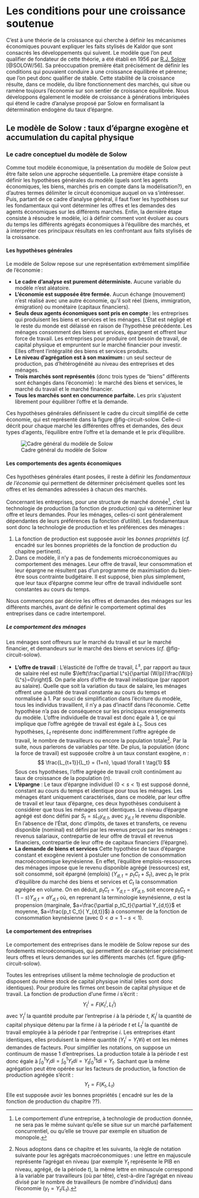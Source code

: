 # Les conditions pour une croissance soutenue

C'est à une théorie de la croissance qui cherche à définir les mécanismes économiques pouvant expliquer les faits stylisés de Kaldor que sont consacrés les développements qui suivent. Le modèle que l'on peut qualifier de fondateur de cette théorie, a été établi en 1956 par [R.J. Solow](../annexes/auteurs/solow.qmd) [@SOLOW/56]. Sa préoccupation première était précisément de définir les conditions qui pouvaient conduire à une croissance équilibrée et pérenne; que l'on peut donc qualifier de stable. Cette stabilité de la croissance résulte, dans ce modèle, du libre fonctionnement des marchés, qui situe ou ramène toujours l'économie sur son sentier de croissance équilibrée. Nous développons également le modèle de croissance à générations imbriquées qui étend le cadre d'analyse proposé par Solow en formalisant la détermination endogène du taux d'épargne.


## Le modèle de Solow : taux d'épargne exogène et accumulation du capital physique

### Le cadre conceptuel du modèle de Solow

Comme tout modèle économique, la présentation du modèle de Solow peut être faite selon une approche séquentielle. La première étape consiste à définir les hypothèses générales du modèle (quels sont les agents économiques, les biens, marchés pris en compte dans la modélisation?), en d'autres termes délimiter le circuit économique auquel on va s'intéresser. Puis, partant de ce cadre d'analyse général, il faut fixer les hypothèses sur les fondamentaux qui vont déterminer les offres et les demandes des agents économiques sur les différents marchés. Enfin, la dernière étape consiste à résoudre le modèle, ici à définir comment vont évoluer au cours du temps les différents agrégats économiques à l'équilibre des marchés, et à interpréter ces principaux résultats en les confrontant aux faits stylisés de la croissance.

#### Les hypothèses générales

 Le modèle de Solow repose sur une représentation extrêmement simplifiée de l'économie :

- **Le cadre d'analyse est purement déterministe.** Aucune variable du modèle n'est aléatoire.
- **L'économie est supposée être fermée.** Aucun échange (mouvement) n'est réalisé avec une autre économie, qu'il soit réel (biens, immigration, émigration) ou monétaire (capitaux financiers).
- **Seuls deux agents économiques sont pris en compte :** les entreprises qui produisent les biens et services et les ménages. L'État est négligé et le reste du monde est délaissé en raison de l'hypothèse précédente. Les ménages consomment des biens et services, épargnent et offrent leur force de travail. Les entreprises pour produire ont besoin de travail, de capital physique et empruntent sur le marché financier pour investir. Elles offrent l'intégralité des biens et services produits.
- **Le niveau d'agrégation est à son maximum :** un seul secteur de production, pas d'hétérogénéité au niveau des entreprises et des ménages.
- **Trois marchés sont représentés** (donc trois types de "biens" différents sont échangés dans l'économie) : le marché des biens et services, le marché du travail et le marché financier.
- **Tous les marchés sont en concurrence parfaite.** Les prix s'ajustent librement pour équilibrer l'offre et la demande.

Ces hypothèses générales définissent le cadre du circuit simplifié de cette économie, qui est représenté dans la figure @fig-circuit-solow. Celle-ci décrit pour chaque marché les différentes offres et demandes, des deux types d'agents, l'équilibre entre l'offre et la demande et le prix d'équilibre.


![Cadre général du modèle de Solow](Fig/circuit-solow.png){#fig-circuit-solow}


#### Les comportements des agents économiques

Ces hypothèses générales étant posées, il reste à définir les *fondamentaux de l'économie* qui permettent de déterminer précisément quelles sont les offres et les demandes adressées à chacun des marchés.

Concernant les entreprises, pour une structure de marché donnée^[Le comportement d'une entreprise, à technologie de production donnée, ne sera pas le même suivant qu'elle se situe sur un marché parfaitement concurrentiel, ou qu'elle se trouve par exemple en situation de monopole.], c'est la technologie de production (la fonction de production) qui va déterminer leur offre et leurs demandes. Pour les ménages, celles-ci sont généralement dépendantes de leurs préférences (la fonction d'utilité). Les fondamentaux sont donc la technologie de production et les préférences des ménages :

1. La fonction de production est supposée avoir les *bonnes propriétés* (*cf.* encadré sur les bonnes propriétés de la fonction de production du chapitre pertinent).
2. Dans ce modèle, il n'y a pas de fondements microéconomiques au comportement des ménages. Leur offre de travail, leur consommation et leur épargne ne résultent pas d'un programme de maximisation du bien-être sous contrainte budgétaire. Il est supposé, bien plus simplement, que leur taux d'épargne comme leur offre de travail individuelle sont constantes au cours du temps.

Nous commençons par décrire les offres et demandes des ménages sur les différents marchés, avant de définir le comportement optimal des entreprises dans ce cadre intertemporel.

##### Le comportement des ménages

Les ménages sont offreurs sur le marché du travail et sur le marché financier, et demandeurs sur le marché des biens et services (*cf.*  @fig-circuit-solow).

- **L'offre de travail** : L'élasticité de l'offre de travail, $L^s$, par rapport au taux de salaire réel est nulle $\left(\frac{\partial L^s}{\partial (W/p)}\frac{W/p}{L^s}=0\right)$. On parle alors d'offre de travail inélastique (par rapport au salaire). Quelle que soit la variation du taux de salaire, les ménages offrent une quantité de travail constante au cours du temps et normalisée à 1. Par souci de simplification dans l'écriture du modèle, tous les individus travaillent, il n'y a pas d'inactif dans l'économie. Cette hypothèse n'a pas de conséquence sur les principaux enseignements du modèle. L'offre individuelle de travail est donc égale à 1, ce qui implique que l'offre agrégée de travail est égale à $L_t$. Sous ces hypothèses, $L_t$ représente donc indifféremment l'offre agrégée de travail, le nombre de travailleurs ou encore la population totale^[Nous adoptons dans ce chapitre et les suivants, la règle de notation suivante pour les agrégats macroéconomiques : une lettre en majuscule représente l'agrégat en niveau (par exemple $Y_t$ représente le PIB en niveau, agrégé, de la période $t$), la même lettre en minuscule correspond à la variable par travailleurs (où par tête), c'est-à-dire l'agrégat en niveau divisé par le nombre de travailleurs (le nombre d'individus) dans l'économie ($y_t = Y_t / L_t$).].
  Par la suite, nous parlerons de variables par tête. De plus, la population (donc la force de travail) est supposée croître à un taux constant exogène, $n$ :
  $$
  \frac{L_{t+1}}{L_t} = (1+n), \quad \forall t \tag{1}
  $$
  Sous ces hypothèses, l'offre agrégée de travail croît continûment au taux de croissance de la population ($n$).
- **L'épargne** : Le taux d'épargne individuel ($0 < s < 1$) est supposé donné, constant au cours du temps et identique pour tous les ménages. Les ménages étant uniquement caractérisés, dans ce modèle, par leur offre de travail et leur taux d'épargne, ces deux hypothèses conduisent à considérer que tous les ménages sont identiques. Le niveau d'épargne agrégé est donc défini par $S_t = s L_t y_{d,t}$, avec $y_{d,t}$ le revenu disponible. En l'absence de l'État, donc d'impôts, de taxes et transferts, ce revenu disponible (nominal) est défini par les revenus perçus par les ménages : revenus salariaux, contrepartie de leur offre de travail et revenus financiers, contrepartie de leur offre de capitaux financiers (l'épargne).
- **La demande de biens et services**
  Cette hypothèse de taux d'épargne constant et exogène revient à postuler une fonction de consommation macroéconomique keynésienne. En effet, l'équilibre emplois-ressources des ménages impose que le revenu disponible agrégé (ressources) est, soit consommé, soit épargné (emplois) ($Y_{d,t}=p_t C_t+S_t$), avec $p_t$ le prix d'équilibre du marché des biens et services et $C_t$ la consommation agrégée en volume. On en déduit, $p_t C_t = Y_{d,t} - s  Y_{d,t}$, soit encore $p_t C_t = (1-s)  Y_{d,t}=a  Y_{d,t}$ où, en reprenant la terminologie keynésienne,  $a$  est la propension (marginale, $a=\frac{\partial p_tC_t}{\partial  Y_{d,t}}$ et moyenne, $a=\frac{p_t C_t}{ Y_{d,t}}$) à consommer de la fonction de consommation keynésienne (avec $0<a=1-s<1$).


#### Le comportement des entreprises

Le comportement des entreprises dans le modèle de Solow  repose sur des fondements microéconomiques, qui permettent de caractériser précisément leurs offres et leurs demandes sur les différents marchés (cf. figure @fig-circuit-solow).

Toutes les entreprises utilisent la même technologie de production et disposent du même stock de capital physique initial (elles sont donc identiques). Pour produire les firmes ont besoin de capital physique et de travail. La fonction de production d'une firme $i$ s'écrit :
$$
Y^i_t=F(K^i_t,L^i_t)
$$
avec $Y^i_t$ la quantité produite par l'entreprise $i$ à la période $t$, $K^i_t$ la quantité de capital physique détenu par la firme $i$ à la période $t$ et $L^i_t$ la quantité de travail employée à la période $t$ par l'entreprise $i$. Les entreprises étant identiques, elles produisent la même quantité ($Y^i_t=Y_t \forall i$) et ont les mêmes demandes de facteurs. Pour simplifier les notations, on suppose un continuum de masse 1 d'entreprises. La production totale à la période $t$ est donc égale à  $\int^1_0 Y_i di=\int^1_0 Y_t di=Y_t\int^1_0 1 di=Y_t$. Sachant que la même agrégation peut être opérée sur les facteurs de production, la fonction de production agrégée s'écrit :
$$
Y_t=F(K_t,L_t)
$$
Elle est supposée avoir les bonnes propriétés (\textit{cf.} encadré sur les \textit{bonnes propriétés} de la fonction de production du chapitre ??).
